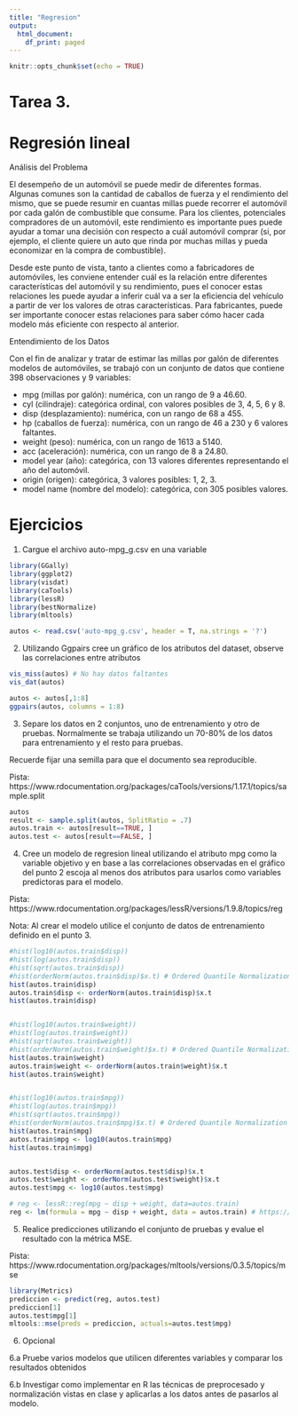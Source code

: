 ```yaml
---
title: "Regresion"
output:
  html_document:
    df_print: paged
---
```


```r
knitr::opts_chunk$set(echo = TRUE)
```

# Tarea 3.
# Regresión lineal

Análisis del Problema

El desempeño de un automóvil se puede medir de diferentes formas. Algunas comunes son la cantidad de caballos de fuerza y el rendimiento del mismo, que se puede resumir en cuantas millas puede recorrer el automóvil por cada galón de combustible que consume. Para los clientes, potenciales compradores de un automóvil, este rendimiento es importante pues puede ayudar a tomar una decisión con respecto a cuál automóvil comprar (si, por ejemplo, el cliente quiere un auto que rinda por muchas millas y pueda economizar en la compra de combustible).

Desde este punto de vista, tanto a clientes como a fabricadores de automóviles, les conviene entender cuál es la relación entre diferentes características del automóvil y su rendimiento, pues el conocer estas relaciones les puede ayudar a inferir cuál va a ser la eficiencia del vehículo a partir de ver los valores de otras características. Para fabricantes, puede ser importante conocer estas relaciones para saber cómo hacer cada modelo más eficiente con respecto al anterior.

Entendimiento de los Datos

Con el fin de analizar y tratar de estimar las millas por galón de diferentes modelos de automóviles, se trabajó con un conjunto de datos que contiene 398 observaciones y 9 variables:

- mpg (millas por galón): numérica, con un rango de 9 a 46.60.
- cyl (cilindraje): categórica ordinal, con valores posibles de 3, 4, 5, 6 y 8.
- disp (desplazamiento): numérica, con un rango de 68 a 455.
- hp (caballos de fuerza): numérica, con un rango de 46 a 230 y 6 valores faltantes.
- weight (peso): numérica, con un rango de 1613 a 5140.
- acc (aceleración): numérica, con un rango de 8 a 24.80.
- model year (año): categórica, con 13 valores diferentes representando el año del automóvil.
- origin (origen): categórica, 3 valores posibles: 1, 2, 3.
- model name (nombre del modelo): categórica, con 305 posibles valores.

# Ejercicios 

1. Cargue el archivo auto-mpg_g.csv en una variable

```r
library(GGally)
library(ggplot2)
library(visdat)
library(caTools)
library(lessR)
library(bestNormalize)
library(mltools)

autos <- read.csv('auto-mpg_g.csv', header = T, na.strings = '?')
```

2. Utilizando Ggpairs cree un gráfico de los atributos del dataset, observe las correlaciones entre atributos
```r
vis_miss(autos) # No hay datos faltantes
vis_dat(autos)

autos <- autos[,1:8]
ggpairs(autos, columns = 1:8)
```


3. Separe los datos en 2 conjuntos, uno de entrenamiento y otro de pruebas. Normalmente se trabaja utilizando un 70-80% de los datos para entrenamiento y el resto para pruebas.

Recuerde fijar una semilla para que el documento sea reproducible.

Pista: https://www.rdocumentation.org/packages/caTools/versions/1.17.1/topics/sample.split
```r
autos
result <- sample.split(autos, SplitRatio = .7)
autos.train <- autos[result==TRUE, ]
autos.test <- autos[result==FALSE, ]
```

4. Cree un modelo de regresion lineal utilizando el atributo mpg como la variable objetivo y en base a las correlaciones observadas en el gráfico del punto 2 escoja al menos dos atributos para usarlos como variables predictoras para el modelo.

Pista: https://www.rdocumentation.org/packages/lessR/versions/1.9.8/topics/reg

Nota: Al crear el modelo utilice el conjunto de datos de entrenamiento definido en el punto 3.

```r
#hist(log10(autos.train$disp))
#hist(log(autos.train$disp))
#hist(sqrt(autos.train$disp))
#hist(orderNorm(autos.train$disp)$x.t) # Ordered Quantile Normalization
hist(autos.train$disp)
autos.train$disp <- orderNorm(autos.train$disp)$x.t
hist(autos.train$disp)


#hist(log10(autos.train$weight))
#hist(log(autos.train$weight))
#hist(sqrt(autos.train$weight))
#hist(orderNorm(autos.train$weight)$x.t) # Ordered Quantile Normalization
hist(autos.train$weight)
autos.train$weight <- orderNorm(autos.train$weight)$x.t
hist(autos.train$weight)


#hist(log10(autos.train$mpg))
#hist(log(autos.train$mpg))
#hist(sqrt(autos.train$mpg))
#hist(orderNorm(autos.train$mpg)$x.t) # Ordered Quantile Normalization
hist(autos.train$mpg)
autos.train$mpg <- log10(autos.train$mpg)
hist(autos.train$mpg)


autos.test$disp <- orderNorm(autos.test$disp)$x.t
autos.test$weight <- orderNorm(autos.test$weight)$x.t
autos.test$mpg <- log10(autos.test$mpg)
```

```r
# reg <- lessR::reg(mpg ~ disp + weight, data=autos.train)
reg <- lm(formula = mpg ~ disp + weight, data = autos.train) # https://github.com/cran/lessR/blob/master/NEWS # Regression
```


5. Realice predicciones utilizando el conjunto de pruebas y evalue el resultado con la métrica MSE.

Pista: https://www.rdocumentation.org/packages/mltools/versions/0.3.5/topics/mse
```r
library(Metrics)
prediccion <- predict(reg, autos.test)
prediccion[1]
autos.test$mpg[1]
mltools::mse(preds = prediccion, actuals=autos.test$mpg)
```

6. Opcional

6.a Pruebe varios modelos que utilicen diferentes variables y comparar los resultados obtenidos

6.b Investigar como implementar en R las técnicas de preprocesado y normalización vistas en clase y aplicarlas a los datos antes de pasarlos al modelo.



